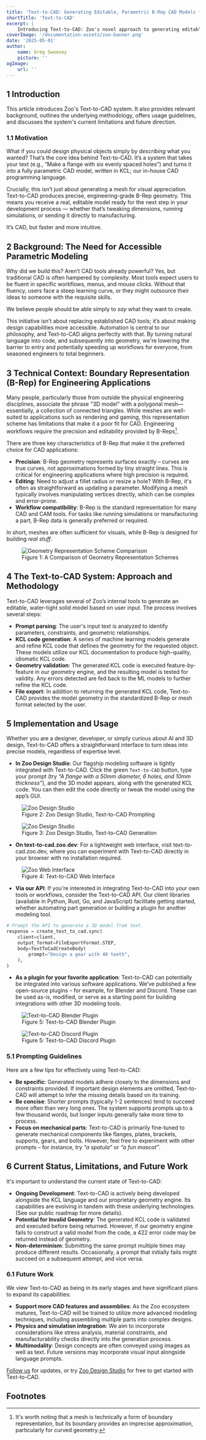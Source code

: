 ```yaml
---
title: 'Text-to-CAD: Generating Editable, Parametric B-Rep CAD Models from Natural Language'
shortTitle: 'Text-to-CAD'
excerpt: |
    Introducing Text-to-CAD: Zoo's novel approach to generating editable, parametric B-Rep CAD models from natural language input.
coverImage: '/documentation-assets/zoo-banner.png'
date: '2025-05-01'
author:
    name: Greg Sweeney
    picture: ''
ogImage:
    url: ''
---
```


## 1 Introduction

This article introduces Zoo's Text-to-CAD system. It also provides relevant background, outlines the
underlying methodology, offers usage guidelines, and discusses the system's current limitations and
future direction.

### 1.1 Motivation

What if you could design physical objects simply by _describing_ what you wanted? That’s the core
idea behind Text-to-CAD. It’s a system that takes your text (e.g., “Make a flange with six evenly
spaced holes”) and turns it into a fully parametric CAD model, written in KCL; our in-house CAD
programming language.

Crucially, this isn’t just about generating a mesh for visual appreciation. Text-to-CAD produces
precise, engineering-grade B-Rep geometry. This means you receive a real, editable model ready for
the next step in your development process — whether that’s tweaking dimensions, running simulations,
or sending it directly to manufacturing.

It’s CAD, but faster and more intuitive.

## 2 Background: The Need for Accessible Parametric Modeling

Why did we build this? Aren’t CAD tools already powerful? Yes, but traditional CAD is often hampered
by complexity. Most tools expect users to be fluent in specific workflows, menus, and mouse clicks.
Without that fluency, users face a steep learning curve, or they might outsource their ideas to
someone with the requisite skills.

We believe people should be able simply to _say_ what they want to create.

This initiative isn’t about replacing established CAD tools; it’s about making design capabilities
more accessible. Automation is central to our philosophy, and Text-to-CAD aligns perfectly with
that. By turning natural language into code, and subsequently into geometry, we're lowering the
barrier to entry and potentially speeding up workflows for everyone, from seasoned engineers to
total beginners.

## 3 Technical Context: Boundary Representation (B-Rep) for Engineering Applications

Many people, particularly those from outside the physical engineering disciplines, associate the
phrase "3D model" with a polygonal mesh—essentially, a collection of connected triangles. While
meshes are well-suited to applications such as rendering and gaming, this representation scheme has
limitations that make it a poor fit for CAD. Engineering workflows require the precision and
editability provided by B-Reps[^A].

There are three key characteristics of B-Rep that make it the preferred choice for CAD applications:

-   **Precision**: B-Rep geometry represents surfaces exactly – curves are true curves, not
    approximations formed by tiny straight lines. This is critical for engineering applications where
    high precision is required.
-   **Editing**: Need to adjust a fillet radius or resize a hole? With B-Rep, it's often as
    straightforward as updating a parameter. Modifying a mesh typically involves manipulating vertices
    directly, which can be complex and error-prone.
-   **Workflow compatibility**: B-Rep is the standard representation for many CAD and CAM tools. For
    tasks like running simulations or manufacturing a part, B-Rep data is generally preferred or
    required.

In short, meshes are often sufficient for visuals, while B-Rep is designed for building _real
stuff_.

<figure>
    <img
        alt="Geometry Representation Scheme Comparison"
        src="/documentation-assets/research/introducing-text-to-cad/geometric_representations.png"
    />
    <figcaption>
        Figure 1: A Comparison of Geometry Representation Schemes
    </figcaption>
</figure>

## 4 The Text-to-CAD System: Approach and Methodology

Text-to-CAD leverages several of Zoo’s internal tools to generate an editable, water-tight solid
model based on user input. The process involves several steps:

-   **Prompt parsing**: The user's input text is analyzed to identify parameters, constraints, and
    geometric relationships.
-   **KCL code generation**: A series of machine learning models generate and refine KCL code that
    defines the geometry for the requested object. These models utilize our KCL documentation to
    produce high-quality, idiomatic KCL code.
-   **Geometry validation**: The generated KCL code is executed feature-by-feature in our geometry
    engine, and the resulting model is tested for validity. Any errors detected are fed back to the ML
    models to further refine the KCL code.
-   **File export**: In addition to returning the generated KCL code, Text-to-CAD provides the model
    geometry in the standardized B-Rep or mesh format selected by the user.

## 5 Implementation and Usage

Whether you are a designer, developer, or simply curious about AI and 3D design, Text-to-CAD offers
a straightforward interface to turn ideas into precise models, regardless of expertise level.

-   **In Zoo Design Studio**: Our flagship modeling software is tightly integrated with
    Text-to-CAD. Click the green `Text-to-CAD` button, type your prompt (try _“A flange with a 50mm diameter, 6 holes,
    and 10mm thickness”_), and the 3D model appears, along with the generated KCL code. You can then
    edit the code directly or tweak the model using the app’s GUI.

<figure>
    <img
        alt="Zoo Design Studio"
        src="/documentation-assets/research/introducing-text-to-cad/image5.png"
    />
    <figcaption>Figure 2: Zoo Design Studio, Text-to-CAD Prompting</figcaption>
</figure>

<figure>
    <img
        alt="Zoo Design Studio"
        src="/documentation-assets/research/introducing-text-to-cad/image3.png"
    />
    <figcaption>Figure 3: Zoo Design Studio, Text-to-CAD Generation</figcaption>
</figure>

-   **On text-to-cad.zoo.dev**: For a lightweight web interface, visit text-to-cad.zoo.dev, where you
    can experiment with Text-to-CAD directly in your browser with no installation required.

<figure>
    <img
        alt="Zoo Web Interface"
        src="/documentation-assets/research/introducing-text-to-cad/image6.png"
    />
    <figcaption>Figure 4: Text-to-CAD Web Interface</figcaption>
</figure>

-   **Via our API**: If you're interested in integrating Text-to-CAD into your own tools or workflows,
    consider the Text-to-CAD API. Our client libraries (available in Python, Rust, Go, and JavaScript)
    facilitate getting started, whether automating part generation or building a plugin for another
    modeling tool.

```python
# Prompt the API to generate a 3D model from text.
response = create_text_to_cad.sync(
    client=client,
    output_format=FileExportFormat.STEP,
    body=TextToCadCreateBody(
        prompt="Design a gear with 40 teeth",
    ),
)
```

-   **As a plugin for your favorite application**: Text-to-CAD can potentially be integrated into
    various software applications. We’ve published a few open-source plugins – for example, for
    Blender and Discord. These can be used as-is, modified, or serve as a starting point for building
    integrations with other 3D modeling tools.

<figure>
    <img
        alt="Text-to-CAD Blender Plugin"
        src="/documentation-assets/research/introducing-text-to-cad/image1.png"
    />
    <figcaption>Figure 5: Text-to-CAD Blender Plugin</figcaption>
</figure>

<figure>
    <img
        alt="Text-to-CAD Discord Plugin"
        src="/documentation-assets/research/introducing-text-to-cad/image2.png"
    />
    <figcaption>Figure 5: Text-to-CAD Discord Plugin</figcaption>
</figure>

### 5.1 Prompting Guidelines

Here are a few tips for effectively using Text-to-CAD:

-   **Be specific**: Generated models adhere closely to the dimensions and constraints provided. If
    important design elements are omitted, Text-to-CAD will attempt to infer the missing details based
    on its training.
-   **Be concise**: Shorter prompts (typically 1-2 sentences) tend to succeed more often than very
    long ones. The system supports prompts up to a few thousand words, but longer inputs generally
    take more time to process.
-   **Focus on mechanical parts**: Text-to-CAD is primarily fine-tuned to generate mechanical
    components like flanges, plates, brackets, supports, gears, and bolts. However, feel free to
    experiment with other prompts – for instance, try _“a spatula”_ or _“a fun mascot”_.

## 6 Current Status, Limitations, and Future Work

It's important to understand the current state of Text-to-CAD:

-   **Ongoing Development**: Text-to-CAD is actively being developed alongside the KCL language and
    our proprietary geometry engine. Its capabilities are evolving in tandem with these underlying
    technologies. (See our public roadmap for more details).
-   **Potential for Invalid Geometry**: The generated KCL code is validated and executed before being
    returned. However, if our geometry engine fails to construct a valid model from the code, a 422
    error code may be returned instead of geometry.
-   **Non-determinism**: Submitting the same prompt multiple times may produce different results.
    Occasionally, a prompt that initially fails might succeed on a subsequent attempt, and vice versa.

### 6.1 Future Work

We view Text-to-CAD as being in its early stages and have significant plans to expand its
capabilities:

-   **Support more CAD features and assemblies**: As the Zoo ecosystem matures, Text-to-CAD will be
    trained to utilize more advanced modeling techniques, including assembling multiple parts into
    complex designs.
-   **Physics and simulation integration**: We aim to incorporate considerations like stress analysis,
    material constraints, and manufacturability checks directly into the generation process.
-   **Multimodality**: Design concepts are often conveyed using images as well as text. Future
    versions may incorporate visual input alongside language prompts.

[Follow us](https://x.com/zoodotdev) for updates, or try [Zoo Design Studio](https://zoo.dev/signup)
for free to get started with Text-to-CAD.

## Footnotes

[^A]: It's worth noting that a mesh is technically a form of boundary representation, but its boundary provides an imprecise approximation, particularly for curved geometry.
